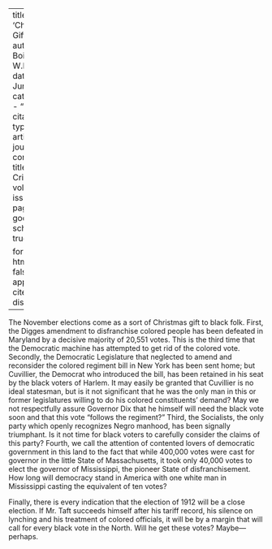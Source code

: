 
---
title: 'Christmas Gift'
author: Du Bois, W.E.B.
date: Jun. 1911
categories: 
  - ""
citation: 
  type: article-journal
  container-title: The Crisis
  volume: 3
  issue: 2
  page: 68
google-scholar: true

format:
  html:
    toc: false
    appendix-cite-as: display
---



The November elections come as a sort of Christmas gift to black folk. First, the Digges amendment to disfranchise colored people has been defeated in Maryland by a decisive majority of 20,551 votes. This is the third time that the Democratic machine has attempted to get rid of the colored vote. Secondly, the Democratic Legislature that neglected to amend and reconsider the colored regiment bill in New York has been sent home; but Cuvillier, the Democrat who introduced the bill, has been retained in his seat by the black voters of Harlem. It may easily be granted that Cuvillier is no ideal statesman, but is it not significant that he was the only man in this or former legislatures willing to do his colored constituents' demand? May we not respectfully assure Governor Dix that he himself will need the black vote soon and that this vote "follows the regiment?" Third, the Socialists, the only party which openly recognizes Negro manhood, has been signally triumphant. Is it not time for black voters to carefully consider the claims of this party? Fourth, we call the attention of contented lovers of democratic government in this land to the fact that while 400,000 votes were cast for governor in the little State of Massachusetts, it took only 40,000 votes to elect the governor of Mississippi, the pioneer State of disfranchisement. How long will democracy stand in America with one white man in Mississippi casting the equivalent of ten votes?

Finally, there is every indication that the election of 1912 will be a close election. If Mr. Taft succeeds himself after his tariff record, his silence on lynching and his treatment of colored officials, it will be by a margin that will call for every black vote in the North. Will he get these votes? Maybe---perhaps.

